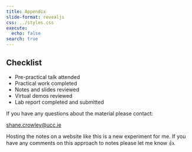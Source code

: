 ```yaml
---
title: Appendix 
slide-format: revealjs
css: ../styles.css
execute:
  echo: false
search: true
---
```


::: {.callout-warning}

## Checklist

- Pre-practical talk attended
- Practical work completed
- Notes and slides reviewed
- Virtual demos reviewed
- Lab report completed and submitted

:::

If you have any questions about the material please contact:

[shane.crowley@ucc.ie](mailto: shane.crowley@ucc.ie)

Hosting the notes on a website like this is a new experiment for me.
If you have any comments on this approach to notes please let me know 👍.
